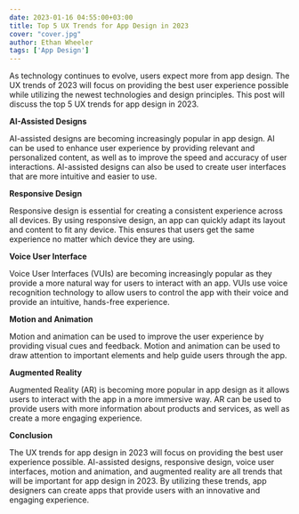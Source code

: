 ```yaml
---
date: 2023-01-16 04:55:00+03:00
title: Top 5 UX Trends for App Design in 2023
cover: "cover.jpg"
author: Ethan Wheeler
tags: ['App Design']
---
```


As technology continues to evolve, users expect more from app design. The UX trends of 2023 will focus on providing the best user experience possible while utilizing the newest technologies and design principles. This post will discuss the top 5 UX trends for app design in 2023.

**AI-Assisted Designs**

AI-assisted designs are becoming increasingly popular in app design. AI can be used to enhance user experience by providing relevant and personalized content, as well as to improve the speed and accuracy of user interactions. AI-assisted designs can also be used to create user interfaces that are more intuitive and easier to use.

**Responsive Design**

Responsive design is essential for creating a consistent experience across all devices. By using responsive design, an app can quickly adapt its layout and content to fit any device. This ensures that users get the same experience no matter which device they are using.

**Voice User Interface**

Voice User Interfaces (VUIs) are becoming increasingly popular as they provide a more natural way for users to interact with an app. VUIs use voice recognition technology to allow users to control the app with their voice and provide an intuitive, hands-free experience.

**Motion and Animation**

Motion and animation can be used to improve the user experience by providing visual cues and feedback. Motion and animation can be used to draw attention to important elements and help guide users through the app.

**Augmented Reality**

Augmented Reality (AR) is becoming more popular in app design as it allows users to interact with the app in a more immersive way. AR can be used to provide users with more information about products and services, as well as create a more engaging experience.

**Conclusion**

The UX trends for app design in 2023 will focus on providing the best user experience possible.
AI-assisted designs, responsive design, voice user interfaces, motion and animation, and augmented
reality are all trends that will be important for app design in 2023. By utilizing these trends, app
designers can create apps that provide users with an innovative and engaging experience.
